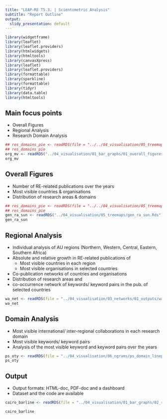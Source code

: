 ```yaml
---
title: "LEAP-RE T5.3. | Scientometric Analysis"
subtitle: "Report Outline"
output:
  slidy_presentation: default
---
```


```r
library(widgetframe)
library(leaflet)
library(leaflet.providers)
library(htmlwidgets)
library(htmltools)
library(canvasXpress)
library(leaflet)
library(leaflet.providers)
library(formattable)
library(sparkline)
library(formattable)
library(tidyr)
library(data.table)
library(htmltools)
```

## Main focus points

* Overall Figures
* Regional Analysis
* Research Domain Analysis

```r
## res_domains_pie <- readRDS(file = "../../04_visualisation/05_treemaps/res_domains_pie.Rds")
## res_domains_pie 
org_mv <- readRDS("../04_visualisation/01_bar_graphs/01_overall_figures/org_mv_barplot.Rds")
org_mv
```
## Overall Figures

- Number of RE-related publications over the years
- Most visible countries & organisations
- Distribution of research areas & domains
```r
## res_domains_pie <- readRDS(file = "../../04_visualisation/05_treemaps/res_domains_pie.Rds")
## res_domains_pie 
gen_ra_sun <- readRDS("../04_visualisation/05_treemaps/gen_ra_sun.Rds")
gen_ra_sun
```


## Regional Analysis

- Individual analysis of AU regions (Northern, Western, Central, Eastern, Southern Africa)
- Absolute and relative growth in RE-related publications of
  - Most visible countries in each region
  - Most visible organisations in selected countries
- Co-publication networks of countries and organisations 
- Distribution of research areas and
- co-occurrence network of keywords/ keyword pairs in the pub. of selected countries

```r
wa_net <- readRDS(file = "../04_visualisation/03_networks/01_outputs/wa_net.Rds")
wa_net
```

## Domain Analysis
- Most visible international/ inter-regional collaborations in each research domain
- Most visible keywords/ keyword pairs
- Analysis of the most visible keyword and keyword pairs over the years


```r
ps_oty <- readRDS(file = "../04_visualisation/06_ngrams/ps_domain_lineplot.Rds")
ps_oty
```

## Output
- Output formats: HTML-doc, PDF-doc and a dashboard
- Dataset and the code are available


```r
cairo_barline <- readRDS(file = "../04_visualisation/01_bar_graphs/02_regions/cairo_ra_barline.Rds")

cairo_barline
```




